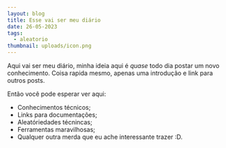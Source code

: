 ```yaml
---
layout: blog
title: Esse vai ser meu diário
date: 26-05-2023
tags:
  - aleatorio
thumbnail: uploads/icon.png
---
```

Aqui vai ser meu diário, minha ideia aqui é *quase* todo dia postar um novo conhecimento. Coisa rapida mesmo, apenas uma introdução e link para outros posts.

Então você pode esperar ver aqui:
- Conhecimentos técnicos;
- Links para documentações;
- Aleatóriedades técnincas;
- Ferramentas maravilhosas;
- Qualquer outra merda que eu ache interessante trazer :D.
